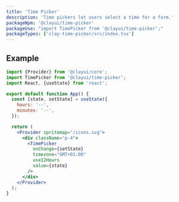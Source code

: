 ```yaml
---
title: 'Time Picker'
description: 'Time pickers let users select a time for a form.'
packageNpm: '@clayui/time-picker'
packageUse: "import TimePicker from '@clayui/time-picker';"
packageTypes: ['clay-time-picker/src/index.tsx']
---
```


## Example

```jsx preview
import {Provider} from '@clayui/core';
import TimePicker from '@clayui/time-picker';
import React, {useState} from 'react';

export default function App() {
  const [state, setState] = useState({
    hours: '--',
    minutes: '--',
  });

  return (
    <Provider spritemap="/icons.svg">
      <div className="p-4">
        <TimePicker
          onChange={setState}
          timezone="GMT+01:00"
          use12Hours
          value={state}
        />
      </div>
    </Provider>
  );
}
```
